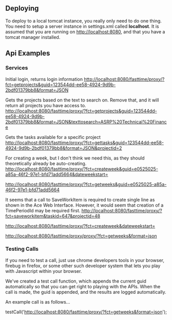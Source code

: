 == Deploying ==
To deploy to a local tomcat instance, you really only need to do one thing.
You need to setup a server instance in settings.xml called '''localhost'''.
It is assumed that you are running on http://localhost:8080, and that you have
a tomcat manager installed.

== Api Examples ==
=== Services ===
Initial login, returns login information
http://localhost:8080/fasttime/proxy/?fct=getprojects&guid=123544dd-ee58-4924-9d9b-2bdf01379bb8&format=JSON

Gets the projects based on the text to search on.  Remove that, and it will return all projects you have access to.
http://localhost:8080/fasttime/proxy/?fct=getprojects&guid=123544dd-ee58-4924-9d9b-2bdf01379bb8&format=JSON&texttosearch=ASRP%20Technical%20Finance

Gets the tasks available for a specific project
http://localhost:8080/fasttime/proxy/?fct=gettasks&guid=123544dd-ee58-4924-9d9b-2bdf01379bb8&format=JSON&projectid=2

For creating a week, but I don't think we need this, as they should theoretically already be auto-creating.
http://localhost:8080/fasttime/proxy/?fct=createweek&guid=e0525025-a85a-46f2-97e1-bfd71add5664&dateweekstart=

http://localhost:8080/fasttime/proxy/?fct=getweeks&guid=e0525025-a85a-46f2-97e1-bfd71add5664

It seems that a call to SaveWorkItem is required to create single line as shown in the Ace Web Interface.  However, it would seem that creation of a TimePeriodId may be required first.
http://localhost:8080/fasttime/proxy/?fct=saveworkitem&taskid=647&projectid=48


http://localhost:8080/fasttime/proxy/?fct=createweek&dateweekstart=

http://localhost:8080/fasttime/proxy/proxy/?fct=getweeks&format=json

=== Testing Calls ===
If you need to test a call, just use chrome developers tools in your browser,
firebug in firefox, or some other such developer system that lets you play
with Javascript within your browser.

We've created a test call function, which appends the current guid
automatically so that you can get right to playing with the APIs.  When the
call is made, the guid is appended, and the results are logged automatically.

An example call is as follows...

testCall('http://localhost:8080/fasttime/proxy/?fct=getweeks&format=json');